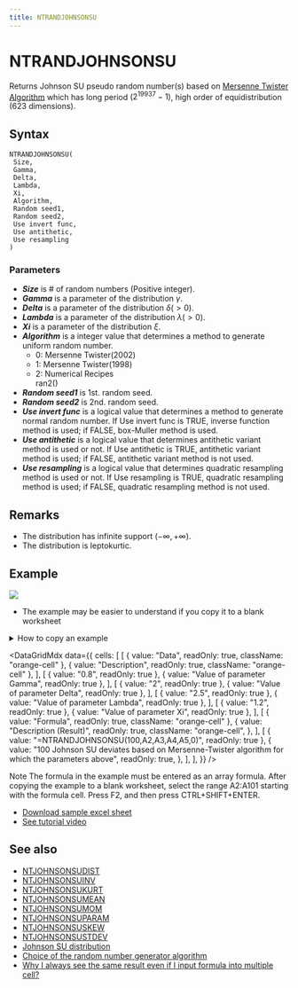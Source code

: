 ```yaml
---
title: NTRANDJOHNSONSU
---
```



# NTRANDJOHNSONSU

Returns Johnson SU pseudo random number(s) based on [Mersenne Twister Algorithm](/docs/glossary#mersenne-twister-algorithm) which has long period ($2^{19937}-1$), high order of equidistribution (623 dimensions).

## Syntax

```excel
NTRANDJOHNSONSU(
 Size,
 Gamma,
 Delta,
 Lambda,
 Xi,
 Algorithm,
 Random seed1,
 Random seed2,
 Use invert func,
 Use antithetic,
 Use resampling
)
```

### Parameters

- **_Size_** is # of random numbers (Positive integer).
- **_Gamma_** is a parameter of the distribution $\gamma$.
- **_Delta_** is a parameter of the distribution $\delta(>0)$.
- **_Lambda_** is a parameter of the distribution $\lambda(>0)$.
- **_Xi_** is a parameter of the distribution $\xi$.
- **_Algorithm_** is a integer value that determines a method to generate uniform random number.
  - 0: Mersenne Twister(2002)
  - 1: Mersenne Twister(1998)
  - 2: Numerical Recipes\
    ran2()
- **_Random seed1_** is 1st. random seed.
- **_Random seed2_** is 2nd. random seed.
- **_Use invert func_** is a logical value that determines a method to generate normal random number. If Use invert func is TRUE, inverse function method is used; if FALSE, box-Muller method is used.
- **_Use antithetic_** is a logical value that determines antithetic variant method is used or not. If Use antithetic is TRUE, antithetic variant method is used; if FALSE, antithetic variant method is not used.
- **_Use resampling_** is a logical value that determines quadratic resampling method is used or not. If Use resampling is TRUE, quadratic resampling method is used; if FALSE, quadratic resampling method is not used.

## Remarks

- The distribution has infinite support $(-\infty,+\infty)$.
- The distribution is leptokurtic.

## Example

![](./../../../assets/functions/histogram/histogramJohnsonSU.jpg)

- The example may be easier to understand if you copy it to a blank worksheet

<details>
  <summary>How to copy an example</summary>

1.  Create a blank workbook or worksheet.
2.  Select the example in the Help topic.

    **Note**  Do not select the row or column headers.

    ![Selecting an example from Help](./../../../assets/functions/HowToCopy.png)

    Selecting an example from Help

3.  Press CTRL+C.
4.  In the worksheet, select cell A1, and press CTRL+V.
5.  To switch between viewing the results and viewing the formulas that return the results, press CTRL+` (grave accent), or on the **Tools** menu, point to **Formula Auditing**, and then click **Formula Auditing Mode**.

</details>

<DataGridMdx
  data={{
    cells: [
      [
        { value: "Data", readOnly: true, className: "orange-cell" },
        { value: "Description", readOnly: true, className: "orange-cell" },
      ],
      [
        { value: "0.8", readOnly: true },
        { value: "Value of parameter Gamma", readOnly: true },
      ],
      [
        { value: "2", readOnly: true },
        { value: "Value of parameter Delta", readOnly: true },
      ],
      [
        { value: "2.5", readOnly: true },
        { value: "Value of parameter Lambda", readOnly: true },
      ],
      [
        { value: "1.2", readOnly: true },
        { value: "Value of parameter Xi", readOnly: true },
      ],
      [
        { value: "Formula", readOnly: true, className: "orange-cell" },
        {
          value: "Description (Result)",
          readOnly: true,
          className: "orange-cell",
        },
      ],
      [
        { value: "=NTRANDJOHNSONSU(100,A2,A3,A4,A5,0)", readOnly: true },
        {
          value:
            "100 Johnson SU deviates based on Mersenne-Twister algorithm for which the parameters above",
          readOnly: true,
        },
      ],
    ],
  }}
/>

Note The formula in the example must be entered as an array formula. After copying the example to a blank worksheet, select the range A2:A101 starting with the formula cell. Press F2, and then press CTRL+SHIFT+ENTER.

- [Download sample excel sheet](https://www.ntrand.com/files/NtRand1.zip)
- [See tutorial video](https://www.ntrand.com/files/SingleRandom_Demo.swf)

## See also

- [NTJOHNSONSUDIST](../../02-distribution-functions/047-ntjohnsonsudist.mdx)
- [NTJOHNSONSUINV](../../02-distribution-functions/048-ntjohnsonsuinv.mdx)
- [NTJOHNSONSUKURT](../../02-distribution-functions/049-ntjohnsonsukurt.mdx)
- [NTJOHNSONSUMEAN](../../02-distribution-functions/050-ntjohnsonsumean.mdx)
- [NTJOHNSONSUMOM](../../02-distribution-functions/051-ntjohnsonsumom.mdx)
- [NTJOHNSONSUPARAM](../../02-distribution-functions/052-ntjohnsonsuparam.mdx)
- [NTJOHNSONSUSKEW](../../02-distribution-functions/053-ntjohnsonsuskew.mdx)
- [NTJOHNSONSUSTDEV](../../02-distribution-functions/054-ntjohnsonsustdev.mdx)
- [Johnson SU distribution](../../../05-gallery-of-distributions/johnson-su-distribution.mdx)
- [Choice of the random number generator algorithm](/docs/glossary#choice-of-the-random-number-generator-algorithm)
- [Why I always see the same result even if I input formula into multiple cell?](https://www.ntrand.com/faq/#local_CtrlShiftEnter)

